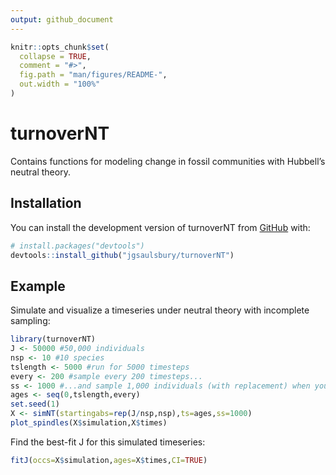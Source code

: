 ```yaml
---
output: github_document
---
```


<!-- README.md is generated from README.Rmd. Please edit that file -->

```r
knitr::opts_chunk$set(
  collapse = TRUE,
  comment = "#>",
  fig.path = "man/figures/README-",
  out.width = "100%"
)
```

# turnoverNT

<!-- badges: start -->
<!-- badges: end -->

Contains functions for modeling change in fossil communities with Hubbell's neutral theory.

## Installation

You can install the development version of turnoverNT from [GitHub](https://github.com/) with:

``` r
# install.packages("devtools")
devtools::install_github("jgsaulsbury/turnoverNT")
```

## Example

Simulate and visualize a timeseries under neutral theory with incomplete sampling:
```r
library(turnoverNT)
J <- 50000 #50,000 individuals
nsp <- 10 #10 species
tslength <- 5000 #run for 5000 timesteps
every <- 200 #sample every 200 timesteps...
ss <- 1000 #...and sample 1,000 individuals (with replacement) when you do
ages <- seq(0,tslength,every)
set.seed(1)
X <- simNT(startingabs=rep(J/nsp,nsp),ts=ages,ss=1000)
plot_spindles(X$simulation,X$times)
```

Find the best-fit J for this simulated timeseries:
```r
fitJ(occs=X$simulation,ages=X$times,CI=TRUE)
```

